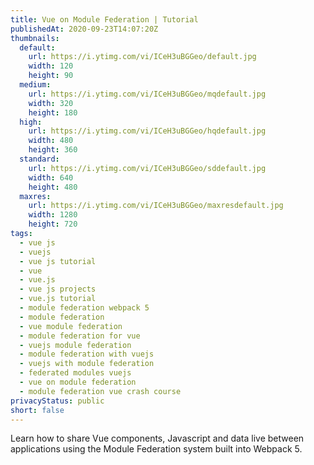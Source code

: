 ```yaml
---
title: Vue on Module Federation | Tutorial
publishedAt: 2020-09-23T14:07:20Z
thumbnails:
  default:
    url: https://i.ytimg.com/vi/ICeH3uBGGeo/default.jpg
    width: 120
    height: 90
  medium:
    url: https://i.ytimg.com/vi/ICeH3uBGGeo/mqdefault.jpg
    width: 320
    height: 180
  high:
    url: https://i.ytimg.com/vi/ICeH3uBGGeo/hqdefault.jpg
    width: 480
    height: 360
  standard:
    url: https://i.ytimg.com/vi/ICeH3uBGGeo/sddefault.jpg
    width: 640
    height: 480
  maxres:
    url: https://i.ytimg.com/vi/ICeH3uBGGeo/maxresdefault.jpg
    width: 1280
    height: 720
tags:
  - vue js
  - vuejs
  - vue js tutorial
  - vue
  - vue.js
  - vue js projects
  - vue.js tutorial
  - module federation webpack 5
  - module federation
  - vue module federation
  - module federation for vue
  - vuejs module federation
  - module federation with vuejs
  - vuejs with module federation
  - federated modules vuejs
  - vue on module federation
  - module federation vue crash course
privacyStatus: public
short: false
---
```

  
Learn how to share Vue components, Javascript and data live between applications using the Module Federation system built into Webpack 5.
